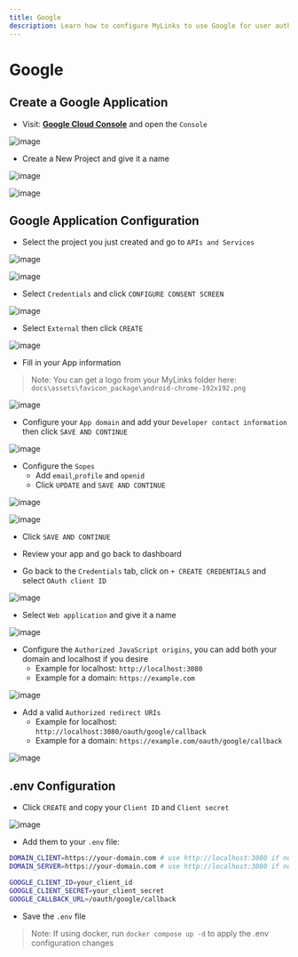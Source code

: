 ```yaml
---
title: Google
description: Learn how to configure MyLinks to use Google for user authentication.
---
```


# Google

## Create a Google Application

- Visit: **[Google Cloud Console](https://cloud.google.com)** and open the `Console`

![image](https://github.com/TrinhNgocThanh/mylinks.com.vn/assets/138638445/a7d290ea-6031-43b3-b367-36ce00e46f20)

- Create a New Project and give it a name

![image](https://github.com/TrinhNgocThanh/mylinks.com.vn/assets/138638445/ce71c9ca-7ddd-4021-9133-a872c64c20c4)

![image](https://github.com/TrinhNgocThanh/mylinks.com.vn/assets/138638445/8abbd41e-8332-4851-898d-9cddb373c527)

## Google Application Configuration

- Select the project you just created and go to `APIs and Services`

![image](https://github.com/TrinhNgocThanh/mylinks.com.vn/assets/138638445/c6265582-2cf6-430f-ae51-1edbdd9f2c48)

![image](https://github.com/TrinhNgocThanh/mylinks.com.vn/assets/138638445/006e16ba-56b8-452d-b324-5f2d202637ab)

- Select `Credentials` and click `CONFIGURE CONSENT SCREEN`

![image](https://github.com/TrinhNgocThanh/mylinks.com.vn/assets/138638445/e4285cbb-833f-4366-820d-addf04a2ad77)

- Select `External` then click `CREATE`

![image](https://github.com/TrinhNgocThanh/mylinks.com.vn/assets/138638445/232d46c0-dd00-4637-b538-3ba3bdbdc0b2)

- Fill in your App information

> Note: You can get a logo from your MyLinks folder here: `docs\assets\favicon_package\android-chrome-192x192.png`

![image](https://github.com/TrinhNgocThanh/mylinks.com.vn/assets/138638445/e6c4c8ec-2f02-4af5-9458-c72394d0b7c5)

- Configure your `App domain` and add your `Developer contact information` then click `SAVE AND CONTINUE`

![image](https://github.com/TrinhNgocThanh/mylinks.com.vn/assets/138638445/6c2aa557-9b9b-412d-bc2b-76a0dc11f394)

- Configure the `Sopes`
    - Add `email`,`profile` and `openid`
    - Click `UPDATE` and `SAVE AND CONTINUE`

![image](https://github.com/TrinhNgocThanh/mylinks.com.vn/assets/138638445/46af2fb9-8cfd-41c5-a763-814b308e45c3)

![image](https://github.com/TrinhNgocThanh/mylinks.com.vn/assets/138638445/4e832970-d392-4c67-bb38-908a5c51660a)

- Click `SAVE AND CONTINUE`
- Review your app and go back to dashboard

- Go back to the `Credentials` tab, click on `+ CREATE CREDENTIALS` and select `OAuth client ID`

![image](https://github.com/TrinhNgocThanh/mylinks.com.vn/assets/138638445/beef1982-55a3-4837-8e8c-20bad8d846ba)

- Select `Web application` and give it a name

![image](https://github.com/TrinhNgocThanh/mylinks.com.vn/assets/138638445/badde864-f6b5-468f-a72f-bac93326ffa5)

- Configure the `Authorized JavaScript origins`, you can add both your domain and localhost if you desire
    - Example for localhost: `http://localhost:3080`
    - Example for a domain: `https://example.com`

![image](https://github.com/TrinhNgocThanh/mylinks.com.vn/assets/138638445/f7e3763a-5f74-4850-8638-44f81693b9ac)

- Add a valid `Authorized redirect URIs`
    - Example for localhost: `http://localhost:3080/oauth/google/callback`
    - Example for a domain: `https://example.com/oauth/google/callback`

![image](https://github.com/TrinhNgocThanh/mylinks.com.vn/assets/138638445/0db34b19-d780-4651-9c2f-d33e24a74d55)

## .env Configuration

- Click `CREATE` and copy your `Client ID` and `Client secret`

![image](https://github.com/TrinhNgocThanh/mylinks.com.vn/assets/138638445/fa8572bf-f482-457a-a285-aec7d41af76b)

- Add them to your `.env` file:

```bash filename=".env"
DOMAIN_CLIENT=https://your-domain.com # use http://localhost:3080 if not using a custom domain
DOMAIN_SERVER=https://your-domain.com # use http://localhost:3080 if not using a custom domain

GOOGLE_CLIENT_ID=your_client_id
GOOGLE_CLIENT_SECRET=your_client_secret
GOOGLE_CALLBACK_URL=/oauth/google/callback
```

- Save the `.env` file

> Note: If using docker, run `docker compose up -d` to apply the .env configuration changes
